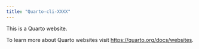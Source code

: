 ```yaml
---
title: "Quarto-cli-XXXX"
---
```


This is a Quarto website.

To learn more about Quarto websites visit <https://quarto.org/docs/websites>.
